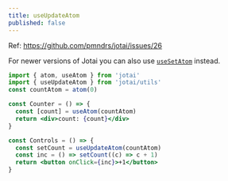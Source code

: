 ```yaml
---
title: useUpdateAtom
published: false
---
```


Ref: https://github.com/pmndrs/jotai/issues/26

For newer versions of Jotai you can also use [`useSetAtom`](/jotai-docs-cn/docs/api/core.mdx#use-set-atom) instead.

```jsx
import { atom, useAtom } from 'jotai'
import { useUpdateAtom } from 'jotai/utils'
const countAtom = atom(0)

const Counter = () => {
  const [count] = useAtom(countAtom)
  return <div>count: {count}</div>
}

const Controls = () => {
  const setCount = useUpdateAtom(countAtom)
  const inc = () => setCount((c) => c + 1)
  return <button onClick={inc}>+1</button>
}
```

<CodeSandbox id="hsyfr" />
